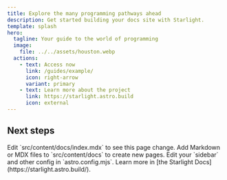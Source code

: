 ```yaml
---
title: Explore the many programming pathways ahead
description: Get started building your docs site with Starlight.
template: splash
hero:
  tagline: Your guide to the world of programming
  image:
    file: ../../assets/houston.webp
  actions:
    - text: Access now
      link: /guides/example/
      icon: right-arrow
      variant: primary
    - text: Learn more about the project
      link: https://starlight.astro.build
      icon: external
---
```



## Next steps

<CardGrid stagger>
	<Card title="Update content" icon="pencil">
		Edit `src/content/docs/index.mdx` to see this page change.
	</Card>
	<Card title="Add new content" icon="add-document">
		Add Markdown or MDX files to `src/content/docs` to create new pages.
	</Card>
	<Card title="Configure your site" icon="setting">
		Edit your `sidebar` and other config in `astro.config.mjs`.
	</Card>
	<Card title="Read the docs" icon="open-book">
		Learn more in [the Starlight Docs](https://starlight.astro.build/).
	</Card>
</CardGrid>
